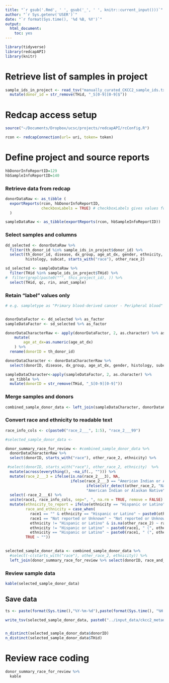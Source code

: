 ```yaml
---
title: "`r gsub('.Rmd', ' ', gsub('_', ' ', knitr::current_input()))`"
author: "`r Sys.getenv('USER')`"
date: "`r format(Sys.time(), '%d %B, %Y')`"
output:
  html_document:
    toc: yes
---
```

  
  
```r

library(tidyverse)
library(redcapAPI)
library(knitr)

```

# Retrieve list of samples in project
```r

sample_ids_in_project <- read_tsv("manually_curated_CKCC2_sample_ids.txt") %>%
  mutate(donor_id = str_remove(THid, "_S[0-9][0-9]$"))

```


# Redcap access setup
```r
source("~/Documents/Dropbox/ucsc/projects/redcapAPI/rcConfig.R")

rcon <- redcapConnection(url= uri, token= token)
```

# Define project and source reports
```r

hbDonorInfoReportID=129
hbSampleInfoReportID=140

```

### Retrieve data from redcap
```r

donorDataRaw <- as_tibble (
  exportReports(rcon, hbDonorInfoReportID, 
                checkboxLabels = TRUE) # checkboxLabels gives values for checkboxes, e.g. race 
  ) 

sampleDataRaw <- as_tibble(exportReports(rcon, hbSampleInfoReportID))  %>% dplyr::rename(THid= th_sampleid)

```


### Select samples and columns
```r

dd_selected <- donorDataRaw %>% 
  filter(th_donor_id %in% sample_ids_in_project$donor_id) %>% 
  select(th_donor_id, disease, dx_group, age_at_dx, gender, ethnicity, 
         histology, subcat, starts_with("race"), other_race_2)

sd_selected <- sampleDataRaw %>% 
  filter(THid %in% sample_ids_in_project$THid) %>% 
#  filter(grepl(paste0("^", this_project_id), )) %>%
  select(THid, qc, rin, anat_sample)

```


### Retain "label" values only

```r
# e.g. sampletype as "Primary blood-derived cancer - Peripheral blood" instead of 1


donorDataFactor <- dd_selected %>% as_factor
sampleDataFactor <- sd_selected %>% as_factor

donorDataCharacterRaw <- apply(donorDataFactor, 2, as.character) %>% as_tibble %>%
	mutate(
		age_at_dx=as.numeric(age_at_dx)
	) %>%
  rename(donorID = th_donor_id)

donorDataCharacter <- donorDataCharacterRaw %>%
  select(donorID, disease, dx_group, age_at_dx, gender, histology, subcat)

sampleDataCharacter<-apply(sampleDataFactor, 2, as.character) %>% 
  as_tibble %>%
  mutate(donorID = str_remove(THid, "_S[0-9][0-9]"))
```


### Merge samples and donors
```r

combined_sample_donor_data <- left_join(sampleDataCharacter, donorDataCharacter, by=c("donorID"))

```


### Convert race and ethnicity to readable text

```r

 

race_info_cols <- c(paste0("race_2___", 1:5), "race_2___99")

#selected_sample_donor_data <- 

donor_summary_race_for_review <- #combined_sample_donor_data %>% 
  donorDataCharacterRaw %>% 
  select(donorID, starts_with("race"), other_race_2, ethnicity) %>%

 #select(donorID, starts_with("race"), other_race_2, ethnicity)  %>%
  mutate(across(everything(), ~na_if(., ""))) %>%
  mutate(race_2___3 = ifelse(is.na(race_2___3), NA,
                             ifelse(race_2___3 == "American Indian or Alaskan Native",
                                    ifelse(str_detect(other_race_2, "Native American"), "Native American",
                                    "American Indian or Alaskan Native")))) %>%
  select(-race_2___6) %>%
  unite(race1, race_info_cols, sep=", ", na.rm = TRUE, remove = FALSE) %>%
  mutate(ethnicity_to_report = ifelse(ethnicity == "Hispanic or Latino", "Hispanic or Latino", NA),
         race_and_ethnicity = case_when(
           race1 == "" & ethnicity == "Hispanic or Latino" ~ paste0(other_race_2, " (", ethnicity, ")"),
           race1 == "Not reported or Unknown" ~ "Not reported or Unknown",
           ethnicity != "Hispanic or Latino" & is.na(other_race_2) ~ race1,
           ethnicity != "Hispanic or Latino" ~ paste0(race1, " (", other_race_2, ")"),
           ethnicity == "Hispanic or Latino" ~ paste0(race1, " (", other_race_2, "; ", ethnicity, ")"),
         TRUE ~ ""))
         

selected_sample_donor_data <- combined_sample_donor_data %>%
  #select(-c(starts_with("race"), other_race_2, ethnicity)) %>%
  left_join(donor_summary_race_for_review %>% select(donorID, race_and_ethnicity))

```




### Review sample data
```r

kable(selected_sample_donor_data)

```

## Save data
```r

ts <- paste(format(Sys.time(),"%Y-%m-%d"),paste(format(Sys.time(), "%H.%M.%S"),sep=""),sep= "_")

write_tsv(selected_sample_donor_data, paste0("../input_data/ckcc2_metadata_from_redcap_", ts, ".tsv"))


n_distinct(selected_sample_donor_data$donorID)
n_distinct(selected_sample_donor_data$THid)

```

# Review race coding
```r

donor_summary_race_for_review %>%
  kable

```
